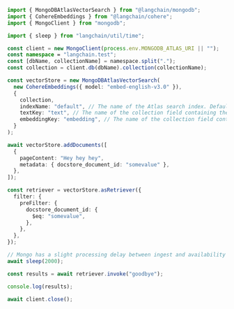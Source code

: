 ```typescript
import { MongoDBAtlasVectorSearch } from "@langchain/mongodb";
import { CohereEmbeddings } from "@langchain/cohere";
import { MongoClient } from "mongodb";

import { sleep } from "langchain/util/time";

const client = new MongoClient(process.env.MONGODB_ATLAS_URI || "");
const namespace = "langchain.test";
const [dbName, collectionName] = namespace.split(".");
const collection = client.db(dbName).collection(collectionName);

const vectorStore = new MongoDBAtlasVectorSearch(
  new CohereEmbeddings({ model: "embed-english-v3.0" }),
  {
    collection,
    indexName: "default", // The name of the Atlas search index. Defaults to "default"
    textKey: "text", // The name of the collection field containing the raw content. Defaults to "text"
    embeddingKey: "embedding", // The name of the collection field containing the embedded text. Defaults to "embedding"
  }
);

await vectorStore.addDocuments([
  {
    pageContent: "Hey hey hey",
    metadata: { docstore_document_id: "somevalue" },
  },
]);

const retriever = vectorStore.asRetriever({
  filter: {
    preFilter: {
      docstore_document_id: {
        $eq: "somevalue",
      },
    },
  },
});

// Mongo has a slight processing delay between ingest and availability
await sleep(2000);

const results = await retriever.invoke("goodbye");

console.log(results);

await client.close();
```
